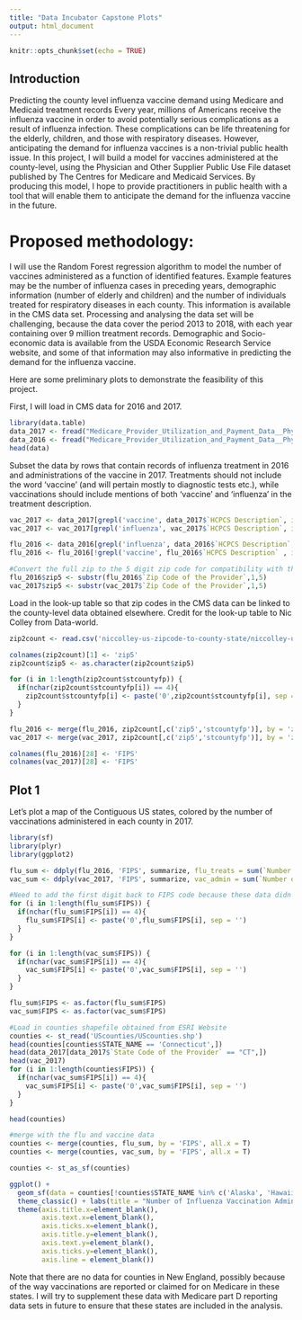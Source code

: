 ---
title: "Data Incubator Capstone Plots"
output: html_document
---

```{r setup, include=FALSE}
knitr::opts_chunk$set(echo = TRUE)
```

## Introduction

Predicting the county level influenza vaccine demand using Medicare and Medicaid treatment records
Every year, millions of Americans receive the influenza vaccine in order to avoid potentially serious complications as a result of influenza infection. These complications can be life threatening for the elderly, children, and those with respiratory diseases. However, anticipating the demand for influenza vaccines is a non-trivial public health issue. In this project, I will build a model for vaccines administered at the county-level, using the Physician and Other Supplier Public Use File dataset published by The Centres for Medicare and Medicaid Services. By producing this model, I hope to provide practitioners in public health with a tool that will enable them to anticipate the demand for the influenza vaccine in the future.

# Proposed methodology:
I will use the Random Forest regression algorithm to model the number of vaccines administered as a function of identified features. Example features may be the number of influenza cases in preceding years, demographic information (number of elderly and children) and the number of individuals treated for respiratory diseases in each county. This information is available in the CMS data set. Processing and analysing the data set will be challenging, because the data cover the period 2013 to 2018, with each year containing over 9 million treatment records. Demographic and Socio-economic data is available from the USDA Economic Research Service website, and some of that information may also informative in predicting the demand for the influenza vaccine.

Here are some preliminary plots to demonstrate the feasibility of this project.

First, I will load in CMS data for 2016 and 2017.


```{r cars}
library(data.table)
data_2017 <- fread("Medicare_Provider_Utilization_and_Payment_Data__Physician_and_Other_Supplier_PUF_CY2017.csv")
data_2016 <- fread("Medicare_Provider_Utilization_and_Payment_Data__Physician_and_Other_Supplier_PUF_CY2016.csv")
head(data)
```

Subset the data by rows that contain records of influenza treatment in 2016 and administrations of the vaccine in 2017. Treatments should not include the word 'vaccine' (and will pertain mostly to diagnostic tests etc.), while vaccinations should include mentions of both 'vaccine' and 'influenza' in the treatment description.

```{r}
vac_2017 <- data_2017[grepl('vaccine', data_2017$`HCPCS Description`, ignore.case = T)] 
vac_2017 <- vac_2017[grepl('influenza', vac_2017$`HCPCS Description`, ignore.case = T),]

flu_2016 <- data_2016[grepl('influenza', data_2016$`HCPCS Description`, ignore.case = T),]
flu_2016 <- flu_2016[!grepl('vaccine', flu_2016$`HCPCS Description` , ignore.case = T),]

#Convert the full zip to the 5 digit zip code for compatibility with the county look-up table
flu_2016$zip5 <- substr(flu_2016$`Zip Code of the Provider`,1,5)
vac_2017$zip5 <- substr(vac_2017$`Zip Code of the Provider`,1,5)

```

Load in the look-up table so that zip codes in the CMS data can be linked to the county-level data obtained elsewhere. Credit for the look-up table to Nic Colley from Data-world.
```{r}
zip2count <- read.csv('niccolley-us-zipcode-to-county-state/niccolley-us-zipcode-to-county-state/data/zip_county_fips_2017_03.csv')

colnames(zip2count)[1] <- 'zip5'
zip2count$zip5 <- as.character(zip2count$zip5)

for (i in 1:length(zip2count$stcountyfp)) {
  if(nchar(zip2count$stcountyfp[i]) == 4){
    zip2count$stcountyfp[i] <- paste('0',zip2count$stcountyfp[i], sep = '')
  }
}

flu_2016 <- merge(flu_2016, zip2count[,c('zip5','stcountyfp')], by = 'zip5')
vac_2017 <- merge(vac_2017, zip2count[,c('zip5','stcountyfp')], by = 'zip5', allow.cartesian=TRUE)

colnames(flu_2016)[28] <- 'FIPS'
colnames(vac_2017)[28] <- 'FIPS'

```

## Plot 1

Let's plot a map of the Contiguous US states, colored by the number of vaccinations administered in each county in 2017.

```{r map, echo=FALSE}
library(sf)
library(plyr)
library(ggplot2)

flu_sum <- ddply(flu_2016, 'FIPS', summarize, flu_treats = sum(`Number of Services`), state = unique(`State Code of the Provider`)[1])
vac_sum <- ddply(vac_2017, 'FIPS', summarize, vac_admin = sum(`Number of Services`), n_providers = length(unique(`National Provider Identifier`)), state = unique(`State Code of the Provider`)[1])

#Need to add the first digit back to FIPS code because these data didn't have them
for (i in 1:length(flu_sum$FIPS)) {
  if(nchar(flu_sum$FIPS[i]) == 4){
    flu_sum$FIPS[i] <- paste('0',flu_sum$FIPS[i], sep = '')
  }
}

for (i in 1:length(vac_sum$FIPS)) {
  if(nchar(vac_sum$FIPS[i]) == 4){
    vac_sum$FIPS[i] <- paste('0',vac_sum$FIPS[i], sep = '')
  }
}

flu_sum$FIPS <- as.factor(flu_sum$FIPS)
vac_sum$FIPS <- as.factor(vac_sum$FIPS)

#Load in counties shapefile obtained from ESRI Website
counties <- st_read('UScounties/UScounties.shp')
head(counties[counties$STATE_NAME == 'Connecticut',])
head(data_2017[data_2017$`State Code of the Provider` == "CT",])
head(vac_2017)
for (i in 1:length(counties$FIPS)) {
  if(nchar(vac_sum$FIPS[i]) == 4){
    vac_sum$FIPS[i] <- paste('0',vac_sum$FIPS[i], sep = '')
  }
}

head(counties)

#merge with the flu and vaccine data
counties <- merge(counties, flu_sum, by = 'FIPS', all.x = T)
counties <- merge(counties, vac_sum, by = 'FIPS', all.x = T)

counties <- st_as_sf(counties)

ggplot() + 
  geom_sf(data = counties[!counties$STATE_NAME %in% c('Alaska', 'Hawaii'),], aes(fill = log(vac_admin))) +
  theme_classic() + labs(title = "Number of Influenza Vaccination Administered in Each US County in 2017") +
  theme(axis.title.x=element_blank(),
        axis.text.x=element_blank(),
        axis.ticks.x=element_blank(),
        axis.title.y=element_blank(),
        axis.text.y=element_blank(),
        axis.ticks.y=element_blank(),
        axis.line = element_blank())

```

Note that there are no data for counties in New England, possibly because of the way vaccinations are reported or claimed for on Medicare in these states. I will try to supplement these data with Medicare part D reporting data sets in future to ensure that these states are included in the analysis.
